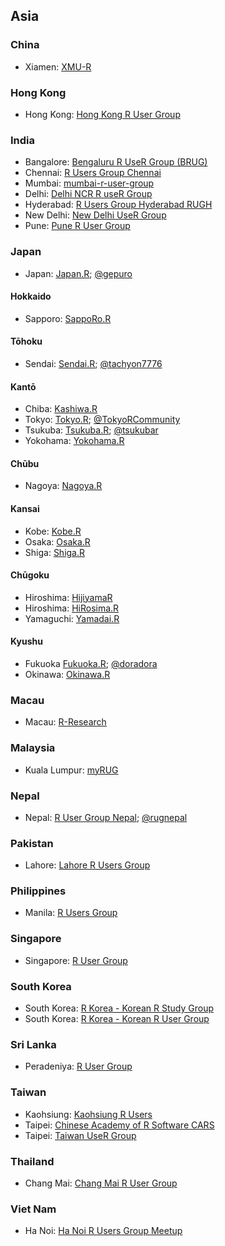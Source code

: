 ## Asia

### China

  * Xiamen: [XMU-R](https://www.meetup.com/RGROUP/)

### Hong Kong

  * Hong Kong: [Hong Kong R User Group](https://www.facebook.com/groups/hkrusers/)

### India

  * Bangalore: [Bengaluru R UseR Group (BRUG)](https://www.meetup.com/BengaluRu-use-R-gRoup/)
  * Chennai: [R Users Group Chennai](https://www.meetup.com/R-Users-Group-Chennai/)
  * Mumbai: [mumbai-r-user-group](https://www.meetup.com/mumbai-r-user-group/)
  * Delhi: [Delhi NCR R useR Group](https://www.meetup.com/Delhi-NCR-useR-Group-R-programming-language/)
  * Hyderabad: [R Users Group Hyderabad RUGH](https://www.meetup.com/R-Users-Group-Hyderabad/)
  * New Delhi: [New Delhi UseR Group](https://www.meetup.com/New-Delhi-R-UseR-Group/)
  * Pune: [Pune R User Group](https://www.meetup.com/Pune-R-junkies-Meetup/)

### Japan
  
  * Japan: [Japan.R](http://japanr.net/); [\@gepuro](https://twitter.com/gepuro)

#### Hokkaido {-} 

  * Sapporo: [SappoRo.R](http://kokucheese.com/event/index/423714/)

#### Tōhoku {-}

  * Sendai: [Sendai.R](https://sendair.connpass.com/); [\@tachyon7776](https://twitter.com/tachyon7776)

#### Kantō {-} 

  * Chiba: [Kashiwa.R](http://www14.atwiki.jp/kashiwar/)
  * Tokyo: [Tokyo.R](https://tokyor.connpass.com/); [\@TokyoRCommunity](https://twitter.com/TokyoRCommunity)
  * Tsukuba: [Tsukuba.R](https://www.meetup.com/ja-JP/TsukubaR/); [\@tsukubar](https://twitter.com/tsukubar)
  * Yokohama: [Yokohama.R](https://yokohamar.github.io/yokohama.r/)

#### Chūbu {-}

  * Nagoya: [Nagoya.R](https://atnd.org/events/78674)

#### Kansai {-} 

  * Kobe: [Kobe.R](http://kobexr.doorkeeper.jp/) 
  * Osaka: [Osaka.R](https://sites.google.com/site/osakarwiki/)
  * Shiga: [Shiga.R](http://atnd.org/events/5939)

#### Chūgoku {-}

  * Hiroshima: [HijiyamaR](https://atnd.org/events/81359)
  * Hiroshima: [HiRosima.R](http://hiroshimar.connpass.com/)
  * Yamaguchi: [Yamadai.R](https://atnd.org/events/37336)

#### Kyushu {-} 

  * Fukuoka [Fukuoka.R](https://fukuoka-r.connpass.com); [\@doradora](https://twitter.com/hashtag/doradora)
  * Okinawa: [Okinawa.R](http://www.okadajp.org/RWiki/?%E6%B2%96%E7%B8%84R%E5%90%8C%E5%A5%BD%E4%BC%9A)

  
### Macau

  * Macau: [R-Research](http://groupspaces.com/R-research/)

### Malaysia

  * Kuala Lumpur: [myRUG](https://www.meetup.com/MY-RUserGroup/)
  
  
### Nepal

  * Nepal: [R User Group Nepal](https://www.meetup.com/R-User-Group-Nepal/); [\@rugnepal](https://twitter.com/rugnepal)
  

### Pakistan

  * Lahore: [Lahore R Users Group](https://lahorerug.wordpress.com/)

### Philippines

  * Manila: [R Users Group](https://www.meetup.com/R-Users-Group-Philippines/)

### Singapore

  * Singapore: [R User Group](https://www.meetup.com/R-User-Group-SG/)

### South Korea

  * South Korea: [R Korea - Korean R Study Group](https://www.facebook.com/groups/krstudy/)
  * South Korea: [R Korea - Korean R User Group](https://www.facebook.com/groups/KoreaRUsers/)

### Sri Lanka

  * Peradeniya: [R User Group](https://groups.google.com/forum/?hl=en#!forum/r-user-group---srilanka) 
  
### Taiwan

  * Kaohsiung: [Kaohsiung R Users](https://www.facebook.com/groups/Kaohsiung.R.Users/#_=_)
  * Taipei: [Chinese Academy of R Software CARS](https://sites.google.com/site/zhonghuarruantixuehui/)
  * Taipei: [Taiwan UseR Group](https://www.meetup.com/Taiwan-useR-Group/)

### Thailand

  * Chang Mai: [Chang Mai R User Group](https://www.facebook.com/Chiang-Mai-R-362933103793288/)

### Viet Nam

  * Ha Noi: [Ha Noi R Users Group Meetup](https://www.meetup.com/Ha-Noi-R-Users-Group-Meetup/)
